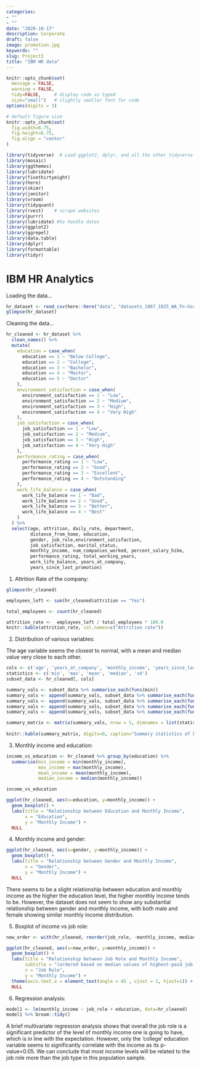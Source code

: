 ```yaml
---
categories:
- ""
- ""
date: "2020-10-17"
description: Corporate
draft: false
image: promotion.jpg
keywords: ""
slug: Project3
title: "IBM HR data"
---
```



```r
knitr::opts_chunk$set(
  message = FALSE, 
  warning = FALSE, 
  tidy=FALSE,     # display code as typed
  size="small")   # slightly smaller font for code
options(digits = 3)

# default figure size
knitr::opts_chunk$set(
  fig.width=6.75, 
  fig.height=6.75,
  fig.align = "center"
)
```


```r

library(tidyverse)  # Load ggplot2, dplyr, and all the other tidyverse packages
library(mosaic)
library(ggthemes)
library(lubridate)
library(fivethirtyeight)
library(here)
library(skimr)
library(janitor)
library(vroom)
library(tidyquant)
library(rvest)    # scrape websites
library(purrr)  
library(lubridate) #to handle dates
library(ggplot2)
library(ggrepel)
library(data.table)
library(dplyr)
library(formattable)
library(tidyr)
```

# IBM HR Analytics

Loading the data...

```r

hr_dataset <- read_csv(here::here("data", "datasets_1067_1925_WA_Fn-UseC_-HR-Employee-Attrition.csv"))
glimpse(hr_dataset)

```

Cleaning the data...

```r

hr_cleaned <- hr_dataset %>% 
  clean_names() %>% 
  mutate(
    education = case_when(
      education == 1 ~ "Below College",
      education == 2 ~ "College",
      education == 3 ~ "Bachelor",
      education == 4 ~ "Master",
      education == 5 ~ "Doctor"
    ),
    environment_satisfaction = case_when(
      environment_satisfaction == 1 ~ "Low",
      environment_satisfaction == 2 ~ "Medium",
      environment_satisfaction == 3 ~ "High",
      environment_satisfaction == 4 ~ "Very High"
    ),
    job_satisfaction = case_when(
      job_satisfaction == 1 ~ "Low",
      job_satisfaction == 2 ~ "Medium",
      job_satisfaction == 3 ~ "High",
      job_satisfaction == 4 ~ "Very High"
    ),
    performance_rating = case_when(
      performance_rating == 1 ~ "Low",
      performance_rating == 2 ~ "Good",
      performance_rating == 3 ~ "Excellent",
      performance_rating == 4 ~ "Outstanding"
    ),
    work_life_balance = case_when(
      work_life_balance == 1 ~ "Bad",
      work_life_balance == 2 ~ "Good",
      work_life_balance == 3 ~ "Better",
      work_life_balance == 4 ~ "Best"
    )
  ) %>% 
  select(age, attrition, daily_rate, department,
         distance_from_home, education,
         gender, job_role,environment_satisfaction,
         job_satisfaction, marital_status,
         monthly_income, num_companies_worked, percent_salary_hike,
         performance_rating, total_working_years,
         work_life_balance, years_at_company,
         years_since_last_promotion)

```

1. Attrition Rate of the company:

```r

glimpse(hr_cleaned)

employees_left <- sum(hr_cleaned$attrition == "Yes")

total_employees <- count(hr_cleaned)

attrition_rate <-  employees_left / total_employees * 100.0
knitr::kable(attrition_rate, col.names=c("Attrition rate"))

```

2. Distribution of various variables:

The age variable seems the closest to normal, with a mean and median value very close to each other.

```r

cols <- c('age', 'years_at_company', 'monthly_income', 'years_since_last_promotion')
statistics <- c('min', 'max', 'mean', 'median', 'sd')
subset_data <- hr_cleaned[, cols]

summary_vals <- subset_data %>% summarise_each(funs(min))
summary_vals <- append(summary_vals, subset_data %>% summarise_each(funs(max)))
summary_vals <- append(summary_vals, subset_data %>% summarise_each(funs(mean)))
summary_vals <- append(summary_vals, subset_data %>% summarise_each(funs(median)))
summary_vals <- append(summary_vals, subset_data %>% summarise_each(funs(sd)))

summary_matrix <- matrix(summary_vals, nrow = 5, dimnames = list(statistics, cols), byrow = TRUE) 
  
knitr::kable(summary_matrix, digits=0, caption="Summary statistics of key variables", align="cccc", col.names=c("Age","Years at company","Monthly income","Years since last promotion"))

```

3. Monthly income and education:

```r

income_vs_education <- hr_cleaned %>% group_by(education) %>%
  summarise(min_income = min(monthly_income),
            max_income = max(monthly_income),
            mean_income = mean(monthly_income),
            median_income = median(monthly_income))

income_vs_education

ggplot(hr_cleaned, aes(x=education, y=monthly_income)) +
  geom_boxplot() +
  labs(title = "Relationship between Education and Monthly Income",
       x = "Education",
       y = "Monthly Income") + 
  NULL
```

4. Monthly income and gender:
```r
ggplot(hr_cleaned, aes(x=gender, y=monthly_income)) +
  geom_boxplot() +
  labs(title = "Relationship between Gender and Monthly Income",
       x = "Gender",
       y = "Monthly Income") + 
  NULL
```
There seems to be a slight relationship between education and monthly income as the higher the education level, the higher monthly income tends to be. However, the dataset does not seem to show any substantial relationship between gender and monthly income, with both male and female showing similar monthly income distribution.

5. Boxplot of income vs job role:

```r

new_order <- with(hr_cleaned, reorder(job_role, -monthly_income, median , na.rm=T))

ggplot(hr_cleaned, aes(x=new_order, y=monthly_income)) +
  geom_boxplot() +
  labs(title = "Relationship between Job Role and Monthly Income",
       subtitle = "(ordered based on median values of highest-paid job roles",
       x = "Job Role",
       y = "Monthly Income") + 
  theme(axis.text.x = element_text(angle = 45 , vjust = 1, hjust=1)) + 
  NULL

```

6. Regression analysis:
```r

model1 <- lm(monthly_income ~ job_role + education, data=hr_cleaned)
model1 %>% broom::tidy()

```
A brief multivariate regression analysis shows that overall the job role is a significant predictor of the level of monthly income one is going to have, which is in line with the expectation. However, only the 'college' education variable seems to significantly correlate with the income as its p-value<0.05. We can conclude that most income levels will be related to the job role more than the job type in this population sample.

